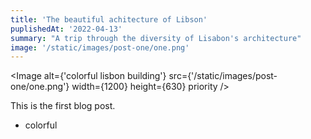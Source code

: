 ```yaml
---
title: 'The beautiful achitecture of Libson'
puplishedAt: '2022-04-13'
summary: "A trip through the diversity of Lisabon's architecture"
image: '/static/images/post-one/one.png'
---
```


<Image
  alt={'colorful lisbon building'}
  src={'/static/images/post-one/one.png'}
  width={1200}
  height={630}
  priority
/>

This is the first blog post.

- colorful
